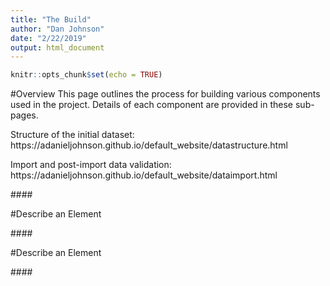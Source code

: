 ```yaml
---
title: "The Build"
author: "Dan Johnson"
date: "2/22/2019"
output: html_document
---
```


```r
knitr::opts_chunk$set(echo = TRUE)
```

#Overview
This page outlines the process for building various components used in the project. Details of each  component are provided in these sub-pages.

Structure of the initial dataset: https://adanieljohnson.github.io/default_website/datastructure.html

Import and post-import data validation: https://adanieljohnson.github.io/default_website/dataimport.html

####\  

#Describe an Element


####\  

#Describe an Element


####\  
